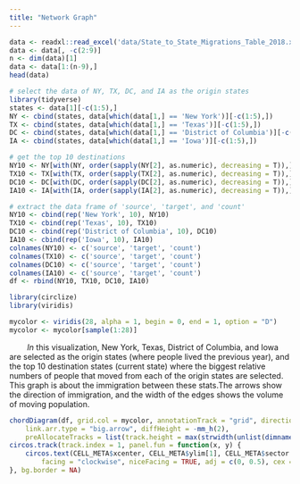 ```yaml
---
title: "Network Graph"
---
```


```r
data <- readxl::read_excel('data/State_to_State_Migrations_Table_2018.xls', skip = 4)
data <- data[, -c(2:9)]
n <- dim(data)[1]
data <- data[1:(n-9),]
head(data)
```

```r
# select the data of NY, TX, DC, and IA as the origin states
library(tidyverse)
states <- data[1][-c(1:5),]
NY <- cbind(states, data[which(data[1,] == 'New York')][-c(1:5),])
TX <- cbind(states, data[which(data[1,] == 'Texas')][-c(1:5),])
DC <- cbind(states, data[which(data[1,] == 'District of Columbia')][-c(1:5),])
IA <- cbind(states, data[which(data[1,] == 'Iowa')][-c(1:5),])

```


```r
# get the top 10 destinations
NY10 <- NY[with(NY, order(sapply(NY[2], as.numeric), decreasing = T)),][1:10, ]
TX10 <- TX[with(TX, order(sapply(TX[2], as.numeric), decreasing = T)),][1:10, ]
DC10 <- DC[with(DC, order(sapply(DC[2], as.numeric), decreasing = T)),][1:10, ]
IA10 <- IA[with(IA, order(sapply(IA[2], as.numeric), decreasing = T)),][1:10, ]
```

```r
# extract the data frame of 'source', 'target', and 'count'
NY10 <- cbind(rep('New York', 10), NY10)
TX10 <- cbind(rep('Texas', 10), TX10)
DC10 <- cbind(rep('District of Columbia', 10), DC10)
IA10 <- cbind(rep('Iowa', 10), IA10)
colnames(NY10) <- c('source', 'target', 'count')
colnames(TX10) <- c('source', 'target', 'count')
colnames(DC10) <- c('source', 'target', 'count')
colnames(IA10) <- c('source', 'target', 'count')
df <- rbind(NY10, TX10, DC10, IA10)

library(circlize)
library(viridis)

mycolor <- viridis(28, alpha = 1, begin = 0, end = 1, option = "D")
mycolor <- mycolor[sample(1:28)]
```

$\hspace{2em}In$ this visualization, New York, Texas, District of Columbia, and Iowa are selected as the origin states (where people lived the previous year), and the top 10 destination states (current state) where the biggest relative numbers of people that moved from each of the origin states are selected. This graph is about the immigration between these stats.The arrows show the direction of immigration, and the width of the edges shows the volume of moving population.

```r
chordDiagram(df, grid.col = mycolor, annotationTrack = "grid", directional = 1, direction.type = c("diffHeight", "arrows"),
    link.arr.type = "big.arrow", diffHeight = -mm_h(2), 
    preAllocateTracks = list(track.height = max(strwidth(unlist(dimnames(df))))))
circos.track(track.index = 1, panel.fun = function(x, y) {
    circos.text(CELL_META$xcenter, CELL_META$ylim[1], CELL_META$sector.index, 
        facing = "clockwise", niceFacing = TRUE, adj = c(0, 0.5), cex = 0.5)
}, bg.border = NA)
```


